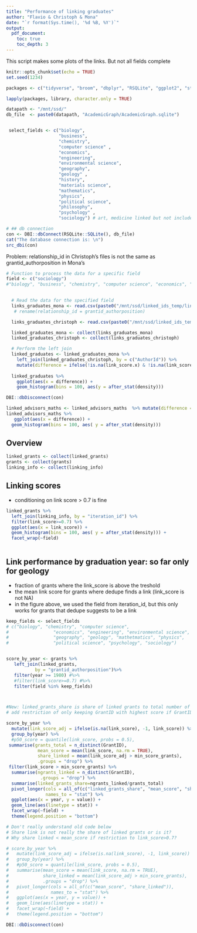 ```yaml
---
title: "Performance of linking graduates"
author: "Flavio & Christoph & Mona"
date: "`r format(Sys.time(), '%d %B, %Y')`"
output: 
  pdf_document:
    toc: true
    toc_depth: 3
---
```

This script makes some plots of the links. But not all fields complete

```r
knitr::opts_chunk$set(echo = TRUE)
set.seed(1234)
```

```r
packages <- c("tidyverse", "broom", "dbplyr", "RSQLite", "ggplot2", "stringdist")

lapply(packages, library, character.only = TRUE)

datapath <- "/mnt/ssd/"
db_file  <- paste0(datapath, "AcademicGraph/AcademicGraph.sqlite")


 select_fields <- c("biology",
                    "business",
                    "chemistry",
                    "computer science" ,
                    "economics",
                    "engineering",
                    "environmental science",
                    "geography",
                    "geology" ,
                    "history",
                    "materials science",
                    "mathematics",
                    "physics",
                    "political science",
                    "philosophy",
                    "psychology" ,
                    "sociology") # art, medicine linked but not included yet
```

```r
# ## db connection
con <- DBI::dbConnect(RSQLite::SQLite(), db_file)
cat("The database connection is: \n")
src_dbi(con)
```


Problem: relationship_id in Christoph's files is not the same as grantid_authorposition in Mona's 
```r
# Function to process the data for a specific field
field <- c("sociology")
#"biology", "business", "chemistry", "computer science", "economics", "engineering", "environmental science", "geography", "geology", "history", "materials science", "mathematics", "philosophy", "physics", "political science", "psychology", "sociology"

  
  # Read the data for the specified field
  links_graduates_mona <- read.csv(paste0("/mnt/ssd/linked_ids_temp/links_graduates_", field, "_mona_degree0_19852015.csv"))
   # rename(relationship_id = grantid_authorposition)

  links_graduates_christoph <- read.csv(paste0("/mnt/ssd/linked_ids_temp/links_advisors_", field, "_christoph_degree0_19902015.csv"))

  linked_graduates_mona <- collect(links_graduates_mona)
  linked_graduates_christoph <- collect(links_graduates_christoph)

  # Perform the left join
  linked_graduates <- linked_graduates_mona %>%
    left_join(linked_graduates_christoph, by = c("AuthorId")) %>%
    mutate(difference = ifelse(!is.na(link_score.x) & !is.na(link_score.y), link_score.x - link_score.y, NA))
  
  linked_graduates %>%
    ggplot(aes(x = difference)) +
    geom_histogram(bins = 100, aes(y = after_stat(density))) 
```


```r
DBI::dbDisconnect(con)
```







```r
linked_advisors_maths <- linked_advisors_maths  %>% mutate(difference = ifelse(!is.na(link_score.x) & !is.na(link_score.y), link_score.x - link_score.y, NA))
linked_advisors_maths %>%
   ggplot(aes(x = difference)) +
  geom_histogram(bins = 100, aes( y = after_stat(density)))
```









## Overview




```r
linked_grants <- collect(linked_grants)
grants <- collect(grants)
linking_info <- collect(linking_info)
```


## Linking scores 
- conditioning on link score > 0.7 is fine

```r

linked_grants %>%
  left_join(linking_info, by = "iteration_id") %>%
  filter(link_score>=0.7) %>%
  ggplot(aes(x = link_score)) +
  geom_histogram(bins = 100, aes( y = after_stat(density))) +
  facet_wrap(~field)
  
```

## Link performance by graduation year: so far only for geology

- fraction of grants where the link_score is above the treshold
- the mean link score for grants where dedupe finds a link (link_score is not NA)
- in the figure above, we used the field from iteration_id, but this only works for grants that dedupe suggests to be a link 

```r
keep_fields <- select_fields
# c("biology", "chemistry", "computer science", 
#                 "economics", "engineering", "environmental science", 
#                 "geography", "geology", "mathetmatics", "physics",
#                 "political science", "psychology", "sociology")


score_by_year <- grants %>% 
   left_join(linked_grants,
           by = "grantid_authorposition")%>% 
   filter(year >= 1980) #%>%
   #filter(link_score>=0.7) #%>%
   filter(field %in% keep_fields)



#New: linked_grants_share is share of linked grants to total number of grants 
# add restriction of only keeping GrantID with highest score if GrantID exists several times?

score_by_year %>%
  mutate(link_score_adj = ifelse(is.na(link_score), -1, link_score)) %>%
  group_by(year) %>%
  #p50_score = quantile(link_score, probs = 0.5),
 summarise(grants_total = n_distinct(GrantID),
            mean_score = mean(link_score, na.rm = TRUE),
            share_linked = mean(link_score_adj > min_score_grants),
            .groups = "drop") %>%
 filter(link_score > min_score_grants) %>%
  summarise(ngrants_linked = n_distinct(GrantID),
             .groups = "drop") %>%
  summarise(linked_grants_share=ngrants_linked/grants_total)
  pivot_longer(cols = all_of(c("linked_grants_share", "mean_score", "share_linked")),
               names_to = "stat") %>%
  ggplot(aes(x = year, y = value)) +
  geom_line(aes(linetype = stat)) +
  facet_wrap(~field) +
  theme(legend.position = "bottom")

# Don't really understand old code below
# Share link is not really the share of linked grants or is it? 
# Why share linked < mean_score if restriction to link_score>0.7?

# score_by_year %>%
#   mutate(link_score_adj = ifelse(is.na(link_score), -1, link_score)) %>%
#   group_by(year) %>%
#   #p50_score = quantile(link_score, probs = 0.5),
#   summarise(mean_score = mean(link_score, na.rm = TRUE),
#             share_linked = mean(link_score_adj > min_score_grants),
#             .groups = "drop") %>%
#   pivot_longer(cols = all_of(c("mean_score", "share_linked")),
#                names_to = "stat") %>%
#   ggplot(aes(x = year, y = value)) +
#   geom_line(aes(linetype = stat)) +
#   facet_wrap(~field) +
#   theme(legend.position = "bottom")
```



```r
DBI::dbDisconnect(con)
```